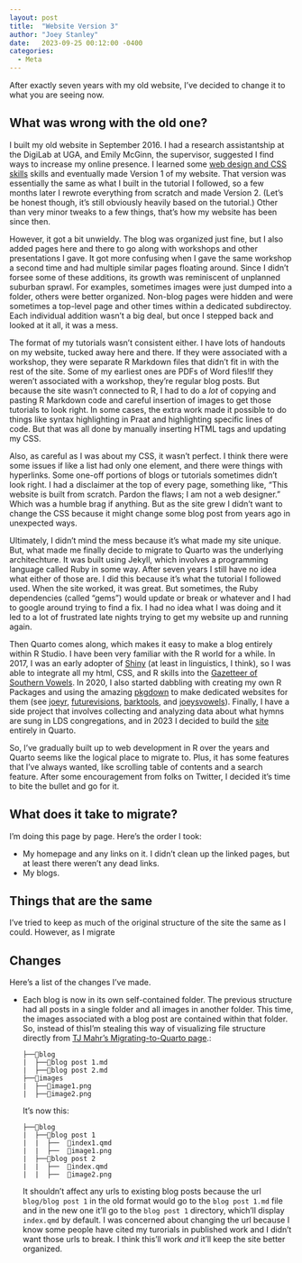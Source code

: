 ```yaml
---
layout: post
title:  "Website Version 3"
author: "Joey Stanley"
date:   2023-09-25 00:12:00 -0400
categories:
  - Meta
---
```


After exactly seven years with my old website, I've decided to change it to what you are seeing now. 

## What was wrong with the old one?

I built my old website in September 2016. I had a research assistantship at the DigiLab at UGA, and Emily McGinn, the supervisor, suggested I find ways to increase my online presence. I learned some [web design and CSS skills](/blog/making-a-website-is-fun) skills and eventually made Version 1 of my website. That version was essentially the same as what I built in the tutorial I followed, so a few months later I rewrote everything from scratch and made Version 2. (Let's be honest though, it's still obviously heavily based on the tutorial.) Other than very minor tweaks to a few things, that's how my website has been since then. 

However, it got a bit unwieldy. The blog was organized just fine, but I also added pages here and there to go along with workshops and other presentations I gave. It got more confusing when I gave the same workshop a second time and had multiple similar pages floating around. Since I didn't forsee some of these additions, its growth was reminiscent of unplanned suburban sprawl. For examples, sometimes images were just dumped into a folder, others were better organized. Non-blog pages were hidden and were sometimes a top-level page and other times within a dedicated subdirectoy. Each individual addition wasn't a big deal, but once I stepped back and looked at it all, it was a mess.

The format of my tutorials wasn't consistent either. I have lots of handouts on my website, tucked away here and there.  If they were associated with a workshop, they were separate R Markdown files that didn't fit in with the rest of the site. Some of my earliest ones are PDFs of Word files!If they weren't associated with a workshop, they're regular blog posts. But because the site wasn't connected to R, I had to do a *lot* of copying and pasting R Markdown code and careful insertion of images to get those tutorials to look right. In some cases, the extra work made it possible to do things like syntax highlighting in Praat and highlighting specific lines of code. But that was all done by manually inserting HTML tags and updating my CSS. 

Also, as careful as I was about my CSS, it wasn't perfect. I think there were some issues if like a list had only one element, and there were things with hyperlinks. Some one-off portions of blogs or tutorials sometimes didn't look right. I had a disclaimer at the top of every page, something like, "This website is built from scratch. Pardon the flaws; I am not a web designer." Which was a humble brag if anything. But as the site grew I didn't want to change the CSS because it might change some blog post from years ago in unexpected ways. 

Ultimately, I didn't mind the mess because it's what made my site unique. But, what made me finally decide to migrate to Quarto was the underlying architechture. It was built using Jekyll, which involves a programming language called Ruby in some way. After seven years I still have no idea what either of those are. I did this because it's what the tutorial I followed used. When the site worked, it was great. But sometimes, the Ruby dependencies (called "gems") would update or break or whatever and I had to google around trying to find a fix. I had no idea what I was doing and it led to a lot of frustrated late nights trying to get my website up and running again.  

Then Quarto comes along, which makes it easy to make a blog entirely within R Studio. I have been very familiar with the R world for a while. In 2017, I was an early adopter of [Shiny](https://www.rstudio.com/products/shiny/) (at least in linguistics, I think), so I was able to integrate all my html, CSS, and R skills into the [Gazetteer of Southern Vowels](http://lap3.libs.uga.edu/u/jstanley/vowelcharts/). In 2020, I also started dabbling with creating my own R Packages and using the amazing [pkgdown](https://pkgdown.r-lib.org) to make dedicated websites for them (see [joeyr](https://joeystanley.github.io/joeyr/), [futurevisions](https://github.com/JoeyStanley/futurevisions), [barktools](https://joeystanley.github.io/barktools/), and [joeysvowels](https://joeystanley.github.io/joeysvowels/)). Finally, I have a side project that involves collecting and analyzing data about what hymns are sung in LDS congregations, and in 2023 I decided to build the [site](hymnstats.joeystanley.com) entirely in Quarto. 

So, I've gradually built up to web development in R over the years and Quarto seems like the logical place to migrate to. Plus, it has some features that I've always wanted, like scrolling table of contents and a search feature. After some encouragement from folks on Twitter, I decided it's time to bite the bullet and go for it. 

## What does it take to migrate?

I'm doing this page by page. Here's the order I took:

* My homepage and any links on it. I didn't clean up the linked pages, but at least there weren't any dead links. 
* My blogs. 

## Things that are the same

I've tried to keep as much of the original structure of the site the same as I could. However, as I migrate 

## Changes

Here's a list of the changes I've made.

* Each blog is now in its own self-contained folder. The previous structure had all posts in a single folder and all images in another folder. This time, the images associated with a blog post are contained within that folder. So, instead of this[I'm stealing this way of visualizing file structure directly from [TJ Mahr's Migrating-to-Quarto page](https://github.com/tjmahr/quarto-blog/blob/main/posts/migrating-from-jekyll-to-quarto/index.qmd).]{.aside}:

    ```
    ├──📁blog
    |  ├──📄blog post 1.md
    |  ├──📄blog post 2.md
    ├──📁images
    |  ├──🌅image1.png
    |  ├──🌅image2.png
    ```
    
    It's now this:
    
    ```
    ├──📁blog
    |  ├──📁blog post 1
    |  |  ├──  📄index1.qmd
    |  |  ├──  🌅image1.png
    |  ├──📁blog post 2
    |  |  ├──  📄index.qmd
    |  |  ├──  🌅image2.png
    ```
    
    It shouldn't affect any urls to existing blog posts because the url `blog/blog post 1` in the old format would go to the `blog post 1.md` file and in the new one it'll go to the `blog post 1` directory, which'll display `index.qmd` by default. I was concerned about changing the url because I know some people have cited my turorials in published work and I didn't want those urls to break. I think this'll work *and* it'll keep the site better organized. 

